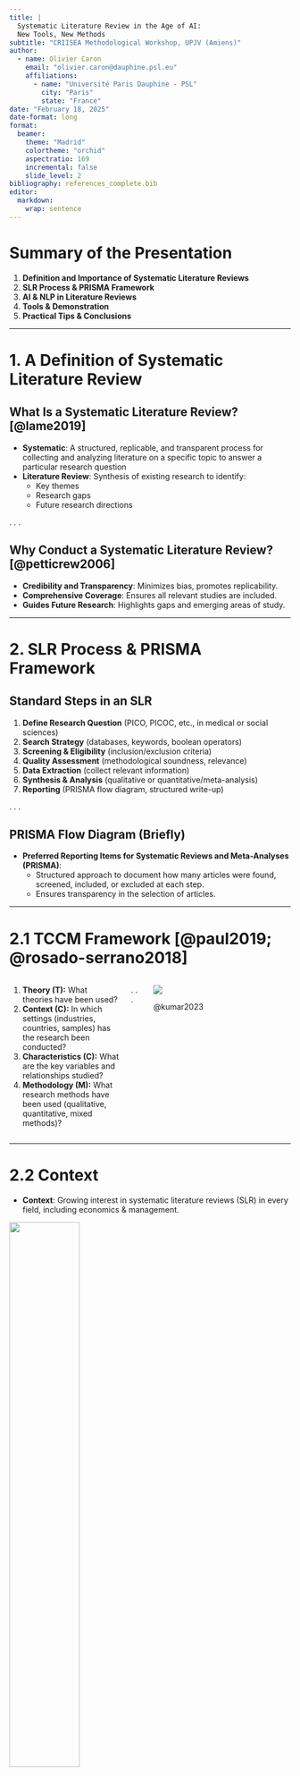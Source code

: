 ```yaml
---
title: |
  Systematic Literature Review in the Age of AI:  
  New Tools, New Methods
subtitle: "CRIISEA Methodological Workshop, UPJV (Amiens)"
author:
  - name: Olivier Caron
    email: "olivier.caron@dauphine.psl.eu"
    affiliations:
      - name: "Université Paris Dauphine - PSL"
        city: "Paris"
        state: "France"
date: "February 18, 2025"
date-format: long
format:
  beamer:
    theme: "Madrid"
    colortheme: "orchid"
    aspectratio: 169
    incremental: false
    slide_level: 2
bibliography: references_complete.bib
editor: 
  markdown: 
    wrap: sentence
---
```


# Summary of the Presentation

1.  **Definition and Importance of Systematic Literature Reviews**
2.  **SLR Process & PRISMA Framework**
3.  **AI & NLP in Literature Reviews**
4.  **Tools & Demonstration**
5.  **Practical Tips & Conclusions**

------------------------------------------------------------------------

# 1. A Definition of Systematic Literature Review

## What Is a Systematic Literature Review? [@lame2019]

-   **Systematic**: A structured, replicable, and transparent process for collecting and analyzing literature on a specific topic to answer a particular research question
-   **Literature Review**: Synthesis of existing research to identify:
    -   Key themes
    -   Research gaps
    -   Future research directions

. . .

## Why Conduct a Systematic Literature Review? [@petticrew2006]

-   **Credibility and Transparency**: Minimizes bias, promotes replicability.
-   **Comprehensive Coverage**: Ensures all relevant studies are included.
-   **Guides Future Research**: Highlights gaps and emerging areas of study.

------------------------------------------------------------------------

# 2. SLR Process & PRISMA Framework

## Standard Steps in an SLR

1.  **Define Research Question** (PICO, PICOC, etc., in medical or social sciences)
2.  **Search Strategy** (databases, keywords, boolean operators)
3.  **Screening & Eligibility** (inclusion/exclusion criteria)
4.  **Quality Assessment** (methodological soundness, relevance)
5.  **Data Extraction** (collect relevant information)
6.  **Synthesis & Analysis** (qualitative or quantitative/meta-analysis)
7.  **Reporting** (PRISMA flow diagram, structured write-up)

. . .

## PRISMA Flow Diagram (Briefly)

-   **Preferred Reporting Items for Systematic Reviews and Meta-Analyses (PRISMA)**:
    -   Structured approach to document how many articles were found, screened, included, or excluded at each step.
    -   Ensures transparency in the selection of articles.

------------------------------------------------------------------------

# 2.1 TCCM Framework [@paul2019; @rosado-serrano2018]

::::: columns
::: {.column width="40%"}
1.  **Theory (T):** What theories have been used?
2.  **Context (C):** In which settings (industries, countries, samples) has the research been conducted?
3.  **Characteristics (C):** What are the key variables and relationships studied?
4.  **Methodology (M):** What research methods have been used (qualitative, quantitative, mixed methods)?
:::

```{=html}
<!--  
# Différences entre TCCM et PRISMA  

1. **Approche**  
   - TCCM structure la littérature **conceptuellement** (théories, contextes, variables, méthodes).  
   - PRISMA standardise le **processus de sélection** et de rapportage des études.  

2. **Objectif**  
   - TCCM vise à **synthétiser et analyser** la littérature pour identifier des **lacunes théoriques et méthodologiques**.  
   - PRISMA garantit la **transparence et la reproductibilité** du processus de sélection des articles.  

3. **Application**  
   - TCCM est adapté aux **revues qualitatives et conceptuelles**.  
   - PRISMA est courant dans les **méta-analyses quantitatives** et les recherches biomédicales.  

4. **Résultats**  
   - TCCM offre une **vue d’ensemble des fondements théoriques et tendances** d’un champ de recherche.  
   - PRISMA fournit un **rapport détaillé et transparent** du processus de revue.  

# Conclusion  
TCCM met l’accent sur l’**analyse conceptuelle et méthodologique**, tandis que PRISMA garantit la **rigueur et la transparence** du processus de revue.  
-->
```

. . .

::: {.column width="50%"}
![](images/clipboard-1731957394.png)

@kumar2023
:::
:::::

------------------------------------------------------------------------

# 2.2 Context

-   **Context**: Growing interest in systematic literature reviews (SLR) in every field, including economics & management.

![](images/clipboard-3754244293.png){fig-align="center" width="50%"}

------------------------------------------------------------------------

# 2.3 Additional PRISMA & SLR Illustrations

::::: columns
::: {.column width="50%"}
![](images/clipboard-1623296866.png)

@borges2021
:::

::: {.column width="50%"}
![](images/clipboard-3081170764.png)

@toorajipour2021
:::
:::::

------------------------------------------------------------------------

# 2.4 Data evolution =\> Popularity

::::: columns
::: {.column width="50%"}
![](images/clipboard-2828442166.png)

@chaudhary2021
:::

::: {.column width="50%"}
![](images/clipboard-2386760160.png)

@fares2022
:::
:::::

------------------------------------------------------------------------

# 3. AI & NLP in Literature Reviews

## Where Does AI/NLP Fit In?

-   **Automated Text Mining**: Quickly processes large volumes of abstracts and full texts.
-   **Topic Modeling** (e.g., BERTopic, LDA): Identifies thematic structures from textual data.
-   **Clustering & Network Analysis**: Helps visualize relationships between authors, topics, and keywords.
-   **Summarization**: AI-driven tools to extract key points, saving time on manual reading.

. . .

## Example: [NLP in Marketing Research](https://oliviercaron.github.io/systematic_lit_review/SLR_stm.html)

-   [**Data Collection**](https://oliviercaron.github.io/systematic_lit_review/syslitrev_data_collection.html):
    -   Used Scopus API to retrieve all relevant abstracts and author information.
-   **Data Processing**:
    -   Used graphing libraries to visualize co-authorship networks and [keyword co-occurrences](file:///C:/Users/Olivier/Documents/GitHub/article_afm/NER_analysis.html#community-1-healthcare-and-vaccines).
    -   Applied [BERTopic](https://oliviercaron.github.io/systematic_lit_review/topic_modeling.html) for advanced topic modeling.
-   **Insights**:
    -   Identified main research clusters & key authors/references/methods/topics

------------------------------------------------------------------------

# 4. Tools & Demonstration

## Traditional vs. AI-Enhanced Tools

::::: columns
::: {.column width="40%"}
**Traditional Tools**\
- [**R bibliometrix**](https://www.bibliometrix.org/): R package for bibliometric analysis.\
- [**VOSviewer**](https://www.vosviewer.com/): Tool for visualizing bibliometric networks.\
- [**R**](https://posit.co/download/rstudio-desktop/)/[**Python**](https://www.python.org/) but it requires more time.
:::

::: {.column width="60%"}
**AI-Enhanced Tools**\
- [**Artirev**](https://artirev.com/): AI-powered literature review tool.\
- [**Connected Papers**](https://www.connectedpapers.com/): Visualizes connections between research papers.\
- [**Elicit**](https://elicit.org/): Uses AI to summarize and analyze academic papers.\
- [**AnswerThis**](https://answerthis.io/): AI-assisted tool for answering research questions.\
- [**ResearchRabbit**](https://www.researchrabbit.ai/): Creates dynamic citation and co-authorship maps.\
- [**LitMaps**](https://www.litmaps.com/): Helps visualize literature networks and track new papers.\
- [**NotebookLLM**](https://notebooklm.google/): AI-powered literature review tool with summarization and analysis features.
:::
:::::

------------------------------------------------------------------------

# Quick Demonstration: R bibliometrix

# Backup

# Bibliometrix

![](images/clipboard-401823327.png)

# Vosviewer

![](images/clipboard-2404383611.png)

# Artirev

![](images/clipboard-716995951.png)

# Artirev 2

![](images/clipboard-314415814.png)

# Connected Papers 1

![](images/clipboard-1664451296.png)

# Connected Papers 2

![](images/clipboard-3100428525.png)

# NotebookLLM

![](images/clipboard-2199427737.png)

# References

\tiny

```r
#| label: demo-bibliometrix
#| eval: false
#| echo: false

# NOTE: Comments are written in English

# Install and load bibliometrix (if not already installed)
# install.packages("bibliometrix")
library(bibliometrix)

biblioshiny()
```
